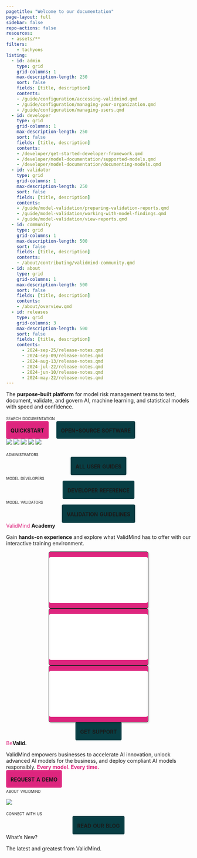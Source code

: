 ```yaml
---
pagetitle: "Welcome to our documentation"
page-layout: full
sidebar: false
repo-actions: false
resources:
  - assets/**
filters:
    - tachyons
listing:
  - id: admin
    type: grid
    grid-columns: 1
    max-description-length: 250
    sort: false
    fields: [title, description]
    contents:
    - /guide/configuration/accessing-validmind.qmd
    - /guide/configuration/managing-your-organization.qmd
    - /guide/configuration/managing-users.qmd
  - id: developer
    type: grid
    grid-columns: 1
    max-description-length: 250
    sort: false
    fields: [title, description]
    contents:
    - /developer/get-started-developer-framework.qmd
    - /developer/model-documentation/supported-models.qmd
    - /developer/model-documentation/documenting-models.qmd
  - id: validator
    type: grid
    grid-columns: 1
    max-description-length: 250
    sort: false
    fields: [title, description]
    contents:
    - /guide/model-validation/preparing-validation-reports.qmd
    - /guide/model-validation/working-with-model-findings.qmd
    - /guide/model-validation/view-reports.qmd
  - id: community
    type: grid
    grid-columns: 1
    max-description-length: 500
    sort: false
    fields: [title, description]
    contents:
    - /about/contributing/validmind-community.qmd
  - id: about
    type: grid
    grid-columns: 1
    max-description-length: 500
    sort: false
    fields: [title, description]
    contents:
    - /about/overview.qmd
  - id: releases
    type: grid
    grid-columns: 3
    max-description-length: 500
    sort: false
    fields: [title, description]
    contents:
      - 2024-sep-25/release-notes.qmd
      - 2024-sep-09/release-notes.qmd
      - 2024-aug-13/release-notes.qmd
      - 2024-jul-22/release-notes.qmd
      - 2024-jun-10/release-notes.qmd
      - 2024-may-22/release-notes.qmd
---
```


```{=html}
<style>
a {
  color: #DE257E;
  text-decoration: none;
}

a:hover {
  /* color: #DE257E; */
  text-decoration: none;
}

.card:hover {
  border: 1px solid #083E44;
  background-color: #F9F9F9;
}

</style>
```

::: {.column-screen}

<!-- INTRO BANNER -->

:::: {.flex .flex-wrap .justify-around .hero}

::: {.w-10-ns}
<!-- FILLER COLUMN DO NOT REMOVE -->
:::

::: {.w-30-ns .mr2 .mb4}

:::: {.f4 .tl}
The **purpose-built platform** for model risk management teams to test, document, validate, and govern AI, machine learning, and statistical models with speed and confidence.
::::

[search documentation]{.smallcaps}

<div class="sidebar-search">
  <div id="quarto-search" class="type-textbox" title="Search">

  </div>
</div>

<a class="btn btn-primary" role="button" style="font-variant: small-caps;padding: 12px;color: var(--bs-white);background: #DE257E;border-radius: 4px;margin-top: 40px;font-family: 'Inter';font-style: normal;font-weight: 700;font-size: 20px;line-height: 100%;border: 1px solid var(--bs-pink);" href="get-started/developer/try-with-jupyterhub.html">quickstart</a> <a class="btn btn-primary" role="button" style="font-variant: small-caps;padding: 12px;color: var(--bs-white);background: #083E44;border-radius: 4px;margin-top: 40px; margin-left: 18px;font-family: 'Inter';font-style: normal;font-weight: 700;font-size: 20px;line-height: 100%;border: 1px solid var(--bs-white);" href="https://github.com/validmind/developer-framework/">open-source software</a>

:::

::: {.w-40-ns}

::: {.image-container}
![](assets/img/platform-line-1.png){class="fade-img"}
![](assets/img/platform-line-2.png){class="fade-img"}
![](assets/img/platform-line-3.png){class="fade-img"}
![](assets/img/platform-line-4.png){class="fade-img"}
![](assets/img/platform-line-5.png){class="fade-img"}
:::

:::

::: {.w-10-ns}
<!-- FILLER COLUMN DO NOT REMOVE -->
:::

::::

:::

<!-- GET STARTED SECTION -->

::: {.column-screen}

:::: {.flex .flex-wrap .justify-around .get-started}

::: {.w-10-ns}
<!-- FILLER COLUMN DO NOT REMOVE -->
:::


::: {.w-25-ns .mb4}

:::: {.ba .b--black-10 .br3 .shadow-4 .bg-white .pt4 .pb3 .h-100 .grow}


:::: {.ph4}

:::: {.navy .f4}
[administrators]{.smallcaps}
::::

:::{#admin}
:::

<div style="text-align: center;">
<a class="btn btn-primary" role="button" style="font-variant: small-caps;padding: 12px;color: var(--bs-white);background: #083E44;border-radius: 4px;margin-top: 4px;font-family: 'Inter';font-style: normal;font-weight: 700;font-size: 20px;line-height: 100%;border: 1px solid #083E44;" href="guide/guides.html">all user guides</a>
</div>

::::


:::: 

:::

::: {.w-25-ns .mb4}

:::: {.ba .b--black-10 .br3 .shadow-4 .bg-white .pt4 .pb3 .h-100 .grow}

:::: {.ph4}

:::: {.navy .f4}
[model developers]{.smallcaps}
::::

:::{#developer}
:::

<div style="text-align: center;">
<a class="btn btn-primary" role="button" style="font-variant: small-caps;padding: 12px;color: var(--bs-white);background: #083E44;border-radius: 4px;margin-top: 4px;font-family: 'Inter';font-style: normal;font-weight: 700;font-size: 20px;line-height: 100%;border: 1px solid #083E44;" href="https://docs.validmind.ai/validmind/validmind.html">developer reference</a>
</div>


::::

:::: 

:::

::: {.w-25-ns .mb4}

:::: {.ba .b--black-10 .br3 .shadow-4 .bg-white .pt4 .pb3 .h-100 .grow}

:::: {.ph4}

:::: {.navy .f4}
[model validators]{.smallcaps}
::::

:::{#validator}
:::

<div style="text-align: center;">
<a class="btn btn-primary" role="button" style="font-variant: small-caps;padding: 12px;color: var(--bs-white);background: #083E44;border-radius: 4px;margin-top: 4px;font-family: 'Inter';font-style: normal;font-weight: 700;font-size: 20px;line-height: 100%;border: 1px solid #083E44;" href="guide/model-validation/manage-validation-guidelines.html">validation guidelines</a>
</div>

::::

:::: 

:::


::: {.w-10-ns}
<!-- FILLER COLUMN DO NOT REMOVE -->
:::

::::

:::

<!-- SUPPORT SECTION -->

::: {.column-page}


:::: {.flex .flex-wrap .justify-around .support}


:::: {.f2}
<span style="color: #de257e">ValidMind</span> **Academy**
:::: 

:::: {.f4}
Gain **hands-on experience** and explore what ValidMind has to offer with our interactive training environment.
::::

::: {.w-100-ns .content-center .mt2}

<div style="text-align: center;">
<div style="position: relative; display: inline-block; box-shadow: 2px 2px 4px rgba(0, 0, 0, 0.2); border-radius: 5px; border: 1px solid #222425;background: #DE257E;margin-left: 40px;margin-right: 40px">
  <iframe src="/training/training-for-administrators.html" width="270" height="125" style="border:none; border-radius: 5px;"></iframe>
  <a href="/training/training-for-administrators.html" target="_blank" style="position: absolute; top: 0; left: 0; width: 100%; height: 100%; z-index: 10;"></a>
</div>
<div style="position: relative; display: inline-block; box-shadow: 2px 2px 4px rgba(0, 0, 0, 0.2); border-radius: 5px; border: 1px solid #222425;background: #DE257E;margin-left: 40p;xmargin-right: 40px">
  <iframe src="/training/training-for-model-developers.html" width="270" height="125" style="border:none; border-radius: 5px;"></iframe>
  <a href="/training/training-for-model-developers.html" target="_blank" style="position: absolute; top: 0; left: 0; width: 100%; height: 100%; z-index: 10;"></a>
</div>
<div style="position: relative; display: inline-block; box-shadow: 2px 2px 4px rgba(0, 0, 0, 0.2); border-radius: 5px; border: 1px solid #222425;background: #DE257E;margin-left: 40px;margin-right: 40px">
  <iframe src="/training/training-for-model-validators.html" width="270" height="125" style="border:none; border-radius: 5px;"></iframe>
  <a href="/training/training-for-model-validators.html" target="_blank" style="position: absolute; top: 0; left: 0; width: 100%; height: 100%; z-index: 10;"></a>
</div>
</div>



:::

::: {.w-50-ns .content-center .mt3}

<div style="text-align: center;">
<a class="btn btn-primary" role="button" style="font-variant: small-caps;padding: 12px;color: var(--bs-white);background: #083E44;border-radius: 4px;margin-top: 4px;font-family: 'Inter';font-style: normal;font-weight: 700;font-size: 20px;line-height: 100%;border: 1px solid #083E44;" href="support/support.html">get support</a>
</div>

:::

::::

:::

<!-- OVERVIEW SECTION -->

::: {.column-screen}

:::: {.flex .flex-wrap .justify-around .overview}

::: {.w-10-ns}
<!-- FILLER COLUMN DO NOT REMOVE -->
:::

::: {.w-20-ns .mb4 .tl .ph2}

:::: {.f2}
<span style="color: #de257e">Be</span>**Valid.**
:::: 

:::: {.f3}
ValidMind empowers businesses to accelerate AI innovation, unlock advanced AI models for the business, and deploy compliant AI models responsibly. <span style="color: #de257e">**Every model. Every time.**</span>
::::

<a class="btn btn-primary" role="button" style="font-variant: small-caps;padding: 12px;color: var(--bs-white);background: #DE257E;border-radius: 4px;margin-top: 4px;font-family: 'Inter';font-style: normal;font-weight: 700;font-size: 20px;line-height: 100%;border: 1px solid var(--bs-pink);"  href="https://validmind.com/contact/">request a demo</a>

:::

::: {.w-25-ns .mb4}

:::: {.ba .b--black-10 .br3 .shadow-4 .h-100}

:::: {.ph4}

:::: {.navy .f4}
[about validmind]{.smallcaps}
::::


:::{#about}
:::
::::

:::: 

:::

::: {.w-25-ns .mb4}

:::: {.ba .b--black-10 .br3 .shadow-4 .h-100}

![](assets/img/hero-platform.png){.br3}


:::: {.ph4}

:::: {.navy .f4}
[connect with us]{.smallcaps}
::::

:::{#community}
:::

<div style="text-align: center;">
<a class="btn btn-primary" role="button" style="font-variant: small-caps;padding: 12px;color: var(--bs-white);background: #083E44;border-radius: 4px;margin-top: 4px;font-family: 'Inter';font-style: normal;font-weight: 700;font-size: 20px;line-height: 100%;border: 1px solid #083E44;" href="https://validmind.com/blog/">read our blog</a>  
</div>

::::

:::: 

:::


::: {.w-10-ns}
<!-- FILLER COLUMN DO NOT REMOVE -->
:::

::::

:::


::: {.column-screen}

<!-- RELEASES SECTION -->

:::: {.flex .flex-wrap .justify-around .releases}

::: {.w-10-ns}
<!-- FILLER COLUMN DO NOT REMOVE -->
:::

::: {.w-80-ns .mb4}

:::: {.f1}
What's New?
:::: 

:::: {.f3}
The latest and greatest from ValidMind.
::::

:::{#releases}
:::


:::

::: {.w-10-ns}
<!-- FILLER COLUMN DO NOT REMOVE -->
:::

::::

:::